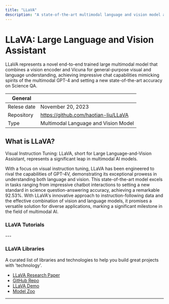 ```yaml
---
title: "LLaVA"
description: "A state-of-the-art multimodal language and vision model achieving impressive chat capabilities and setting new accuracy benchmarks."
---
```


# LLaVA: Large Language and Vision Assistant

LLaVA represents a novel end-to-end trained large multimodal model that combines a vision encoder and Vicuna for general-purpose visual and language understanding, achieving impressive chat capabilities mimicking spirits of the multimodal GPT-4 and setting a new state-of-the-art accuracy on Science QA.

| General  |  |
| --- | --- |
| Relese date |  November 20, 2023 |
| Repository | https://github.com/haotian-liu/LLaVA |
| Type | Multimodal Language and Vision Model |

## What is LLaVA?

Visual Instruction Tuning: LLaVA, short for Large Language-and-Vision Assistant, represents a significant leap in multimodal AI models. 

With a focus on visual instruction tuning, LLaVA has been engineered to rival the capabilities of GPT-4V, demonstrating its exceptional prowess in understanding both language and vision. This state-of-the-art model excels in tasks ranging from impressive chatbot interactions to setting a new standard in science question-answering accuracy, achieving a remarkable 92.53%. With LLaVA's innovative approach to instruction-following data and the effective combination of vision and language models, it promises a versatile solution for diverse applications, marking a significant milestone in the field of multimodal AI.

### LLaVA Tutorials
<TechTutorials/>
---

### LLaVA Libraries
A curated list of libraries and technologies to help you build great projects with 'technology'.

* [LLaVA Research Paper](https://llava-vl.github.io)
* [GitHub Repo](https://github.com/haotian-liu/LLaVA)
* [LLaVA Demo](https://llava.hliu.cc)
* [Model Zoo](https://github.com/haotian-liu/LLaVA/blob/main/docs/MODEL_ZOO.md)

---

